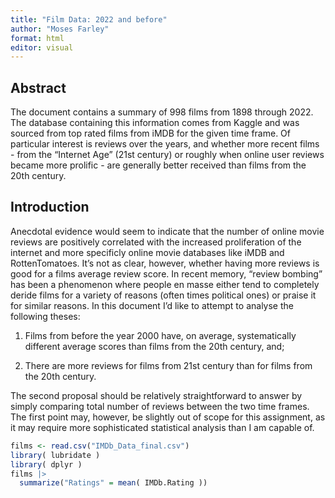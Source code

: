 ```yaml
---
title: "Film Data: 2022 and before"
author: "Moses Farley"
format: html
editor: visual
---
```


## Abstract

The document contains a summary of 998 films from 1898 through 2022. The database containing this information comes from Kaggle and was sourced from top rated films from iMDB for the given time frame. Of particular interest is reviews over the years, and whether more recent films - from the "Internet Age" (21st century) or roughly when online user reviews became more prolific - are generally better received than films from the 20th century.

## Introduction

Anecdotal evidence would seem to indicate that the number of online movie reviews are positively correlated with the increased proliferation of the internet and more specificly online movie databases like iMDB and RottenTomatoes. It's not as clear, however, whether having more reviews is good for a films average review score. In recent memory, "review bombing" has been a phenomenon where people en masse either tend to completely deride films for a variety of reasons (often times political ones) or praise it for similar reasons. In this document I'd like to attempt to analyse the following theses:

1.  Films from before the year 2000 have, on average, systematically different average scores than films from the 20th century, and;

2.  There are more reviews for films from 21st century than for films from the 20th century.

The second proposal should be relatively straightforward to answer by simply comparing total number of reviews between the two time frames. The first point may, however, be slightly out of scope for this assignment, as it may require more sophisticated statistical analysis than I am capable of.

```r
films <- read.csv("IMDb_Data_final.csv")
library( lubridate )
library( dplyr )
films |>
  summarize("Ratings" = mean( IMDb.Rating ))
```

